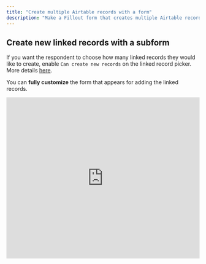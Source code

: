 ```yaml
---
title: "Create multiple Airtable records with a form"
description: "Make a Fillout form that creates multiple Airtable records at once, in different tables. Tie linked records together automatically with your form."
---
```


## Create new linked records with a subform

If you want the respondent to choose how many linked records they would like to create, enable `Can create new records` on the linked record picker. More details [here](/help/create-new-linked-records).

You can **fully customize** the form that appears for adding the linked records.

<Frame>
  <iframe width="100%" height="420" src="https://www.loom.com/embed/5000bc8b87c74acca5fe5cd96fecf3e4" title="Create new linked records with a subform" frameborder="0" allow="accelerometer; autoplay; clipboard-write; encrypted-media; gyroscope; picture-in-picture; web-share" referrerpolicy="strict-origin-when-cross-origin" allowfullscreen />
</Frame>

## Combine multiple forms together

You can combine multiple **Fillout** forms into one form using this [feature](/help/combine-and-repeat-forms). Your respondents won’t know they are filling out multiple forms. You can pass information between forms using URL parameters.

<Frame>
  ![Screenshot of the Form designer tab of a form](/images/Screenshot2025-05-15at8.15.26PM.png)
</Frame>

For organizational purposes, you can organize your forms together on the home page using [workspaces](/help/workspaces).

## Repeat a form

Let users choose to restart the form with a `Fill again` button or automatically redirect the user to the start of the form using the `URL button`. Both are found in the **Ending** page on the left-hand panel. More details [here](/help/combine-and-repeat-forms).

<Frame>
  ![Screenshot of the Form designer tab of a form](/images/Screenshot2025-05-15at8.16.53PM.png)
</Frame>

## Use the Webhook integration (Advanced)

You can always use the [Webhook](/help/webhook) integration to connect to Make or Zapier to create multiple records. We recommend using the other approaches, since those are easier to setup.

<Frame>
  ![Screenshot of the Form designer tab of a form](/images/Screenshot2025-05-15at8.15.42PM.png)
</Frame>

## Airtable specific guides

<CardGroup cols={3}>
  <Card title="Choose a record to update" icon="files" iconType="regular" color="#FFC738" href="help/choose-record-to-update.mdx">
    Let users choose the record they want to update in a custom Fillout form.
  </Card>
  <Card title="Select Airtable records in a dropdown" icon="square-caret-down" iconType="regular" color="#FFC738" href="/help/select-linked-airtable-records">
    Make a linked record picker in Fillout and filter records.
  </Card>
  <Card title="Working with linked record pickers" icon="folder-medical" iconType="regular" color="#FFC738" href="/help/record-pickers">
    Set pre-fills, reference fields from the chosen record, and more.
  </Card>
</CardGroup>